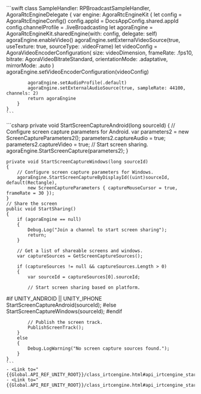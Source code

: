 <PlatformWrapper platform="ios">
    ```swift
    class SampleHandler: RPBroadcastSampleHandler, AgoraRtcEngineDelegate {
        var engine: AgoraRtcEngineKit {
            let config = AgoraRtcEngineConfig()
            config.appId = DocsAppConfig.shared.appId
            config.channelProfile = .liveBroadcasting
            let agoraEngine = AgoraRtcEngineKit.sharedEngine(with: config, delegate: self)
            agoraEngine.enableVideo()
            agoraEngine.setExternalVideoSource(true, useTexture: true, sourceType: .videoFrame)
            let videoConfig = AgoraVideoEncoderConfiguration(
                size: videoDimension, frameRate: .fps10, bitrate: AgoraVideoBitrateStandard,
                orientationMode: .adaptative, mirrorMode: .auto
            )
            agoraEngine.setVideoEncoderConfiguration(videoConfig)

            agoraEngine.setAudioProfile(.default)
            agoraEngine.setExternalAudioSource(true, sampleRate: 44100, channels: 2)
            return agoraEngine
        }
    }
    ```
</PlatformWrapper>
<PlatformWrapper platform="unity">
    ```csharp
    private void StartScreenCaptureAndroid(long sourceId)
    {
        // Configure screen capture parameters for Android.
        var parameters2 = new ScreenCaptureParameters2();
        parameters2.captureAudio = true;
        parameters2.captureVideo = true;
        // Start screen sharing.
        agoraEngine.StartScreenCapture(parameters2);
    }

    private void StartScreenCaptureWindows(long sourceId)
    {
        // Configure screen capture parameters for Windows.
        agoraEngine.StartScreenCaptureByDisplayId((uint)sourceId, default(Rectangle),
            new ScreenCaptureParameters { captureMouseCursor = true, frameRate = 30 });
    }
    // Share the screen
    public void StartSharing()
    {
        if (agoraEngine == null)
        {
            Debug.Log("Join a channel to start screen sharing");
            return;
        }

        // Get a list of shareable screens and windows.
        var captureSources = GetScreenCaptureSources();

        if (captureSources != null && captureSources.Length > 0)
        {
            var sourceId = captureSources[0].sourceId;

            // Start screen sharing based on platform.
#if UNITY_ANDROID || UNITY_IPHONE
            StartScreenCaptureAndroid(sourceId);
#else
            StartScreenCaptureWindows(sourceId);
#endif

            // Publish the screen track.
            PublishScreenTrack();
        }
        else
        {
            Debug.LogWarning("No screen capture sources found.");
        }
    }
    ```
    - <Link to="{{Global.API_REF_UNITY_ROOT}}/class_irtcengine.html#api_irtcengine_startscreencapturebydisplayid">StartScreenCaptureByDisplayId</Link>
    - <Link to="{{Global.API_REF_UNITY_ROOT}}/class_irtcengine.html#api_irtcengine_startscreencapture">StartScreenCapture</Link>
</PlatformWrapper>

